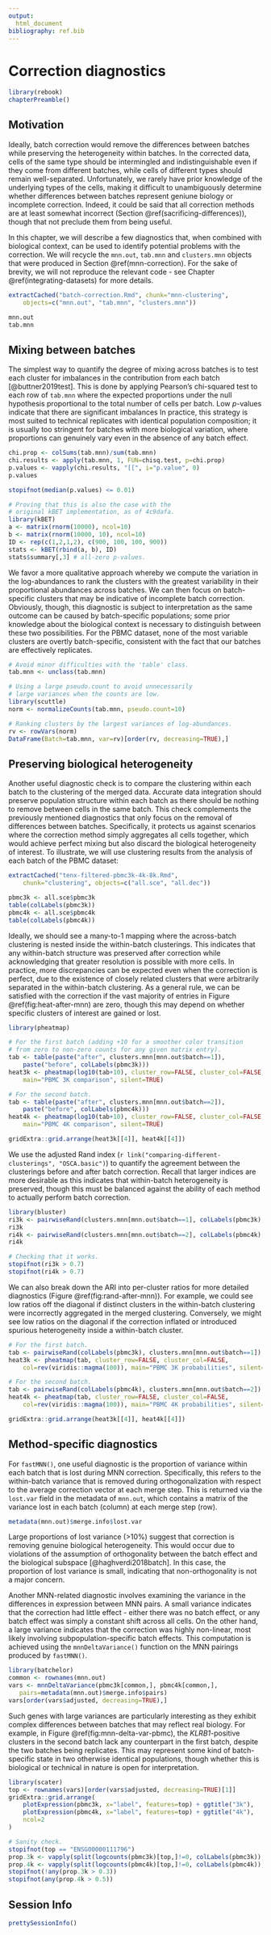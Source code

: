 ```yaml
---
output:
  html_document
bibliography: ref.bib
---
```


# Correction diagnostics 

```r
library(rebook)
chapterPreamble()
```

## Motivation

Ideally, batch correction would remove the differences between batches while preserving the heterogeneity within batches.
In the corrected data, cells of the same type should be intermingled and indistinguishable even if they come from different batches, while cells of different types should remain well-separated.
Unfortunately, we rarely have prior knowledge of the underlying types of the cells, 
making it difficult to unambiguously determine whether differences between batches represent geniune biology or incomplete correction.
Indeed, it could be said that all correction methods are at least somewhat incorrect (Section \@ref(sacrificing-differences)), though that not preclude them from being useful.

In this chapter, we will describe a few diagnostics that, when combined with biological context, can be used to identify potential problems with the correction.
We will recycle the `mnn.out`, `tab.mnn` and `clusters.mnn` objects that were produced in Section \@ref(mnn-correction).
For the sake of brevity, we will not reproduce the relevant code - see Chapter \@ref(integrating-datasets) for more details.

```r
extractCached("batch-correction.Rmd", chunk="mnn-clustering", 
    objects=c("mnn.out", "tab.mnn", "clusters.mnn"))
```

```r
mnn.out
tab.mnn
```

## Mixing between batches

The simplest way to quantify the degree of mixing across batches is to test each cluster for imbalances in the contribution from each batch [@buttner2019test].
This is done by applying Pearson's chi-squared test to each row of `tab.mnn` where the expected proportions under the null hypothesis proportional to the total number of cells per batch.
Low $p$-values indicate that there are significant imbalances
In practice, this strategy is most suited to technical replicates with identical population composition; it is usually too stringent for batches with more biological variation, where proportions can genuinely vary even in the absence of any batch effect. 

```r
chi.prop <- colSums(tab.mnn)/sum(tab.mnn)
chi.results <- apply(tab.mnn, 1, FUN=chisq.test, p=chi.prop)
p.values <- vapply(chi.results, "[[", i="p.value", 0)
p.values
```

```r
stopifnot(median(p.values) <= 0.01)
```

```r
# Proving that this is also the case with the 
# original kBET implementation, as of 4c9dafa.
library(kBET)
a <- matrix(rnorm(10000), ncol=10)
b <- matrix(rnorm(10000, 10), ncol=10)
ID <- rep(c(1,2,1,2), c(900, 100, 100, 900))
stats <- kBET(rbind(a, b), ID)
stats$summary[,3] # all-zero p-values.
```

We favor a more qualitative approach whereby we compute the variation in the log-abundances to rank the clusters with the greatest variability in their proportional abundances across batches.
We can then focus on batch-specific clusters that may be indicative of incomplete batch correction.
Obviously, though, this diagnostic is subject to interpretation as the same outcome can be caused by batch-specific populations;
some prior knowledge about the biological context is necessary to distinguish between these two possibilities.
For the PBMC dataset, none of the most variable clusters are overtly batch-specific, consistent with the fact that our batches are effectively replicates.

```r
# Avoid minor difficulties with the 'table' class.
tab.mnn <- unclass(tab.mnn)

# Using a large pseudo.count to avoid unnecessarily
# large variances when the counts are low.
library(scuttle)
norm <- normalizeCounts(tab.mnn, pseudo.count=10)

# Ranking clusters by the largest variances of log-abundances.
rv <- rowVars(norm)
DataFrame(Batch=tab.mnn, var=rv)[order(rv, decreasing=TRUE),]
```

## Preserving biological heterogeneity

Another useful diagnostic check is to compare the clustering within each batch to the clustering of the merged data.
Accurate data integration should preserve population structure within each batch as there should be nothing to remove between cells in the same batch.
This check complements the previously mentioned diagnostics that only focus on the removal of differences between batches.
Specifically, it protects us against scenarios where the correction method simply aggregates all cells together, which would achieve perfect mixing but also discard the biological heterogeneity of interest.
To illustrate, we will use clustering results from the analysis of each batch of the PBMC dataset:

```r
extractCached("tenx-filtered-pbmc3k-4k-8k.Rmd", 
    chunk="clustering", objects=c("all.sce", "all.dec"))
```

```r
pbmc3k <- all.sce$pbmc3k
table(colLabels(pbmc3k))
pbmc4k <- all.sce$pbmc4k
table(colLabels(pbmc4k))
```

Ideally, we should see a many-to-1 mapping where the across-batch clustering is nested inside the within-batch clusterings.
This indicates that any within-batch structure was preserved after correction while acknowledging that greater resolution is possible with more cells.
In practice, more discrepancies can be expected even when the correction is perfect, due to the existence of closely related clusters that were arbitrarily separated in the within-batch clustering.
As a general rule, we can be satisfied with the correction if the vast majority of entries in Figure \@ref(fig:heat-after-mnn) are zero, though this may depend on whether specific clusters of interest are gained or lost.

```r
library(pheatmap)

# For the first batch (adding +10 for a smoother color transition
# from zero to non-zero counts for any given matrix entry).
tab <- table(paste("after", clusters.mnn[mnn.out$batch==1]),
    paste("before", colLabels(pbmc3k)))
heat3k <- pheatmap(log10(tab+10), cluster_row=FALSE, cluster_col=FALSE,
    main="PBMC 3K comparison", silent=TRUE)

# For the second batch.
tab <- table(paste("after", clusters.mnn[mnn.out$batch==2]),
    paste("before", colLabels(pbmc4k)))
heat4k <- pheatmap(log10(tab+10), cluster_row=FALSE, cluster_col=FALSE,
    main="PBMC 4K comparison", silent=TRUE)

gridExtra::grid.arrange(heat3k[[4]], heat4k[[4]])
```

We use the adjusted Rand index (`r link("comparing-different-clusterings", "OSCA.basic")`)
to quantify the agreement between the clusterings before and after batch correction. 
Recall that larger indices are more desirable as this indicates that within-batch heterogeneity is preserved,
though this must be balanced against the ability of each method to actually perform batch correction.

```r
library(bluster)
ri3k <- pairwiseRand(clusters.mnn[mnn.out$batch==1], colLabels(pbmc3k), mode="index")
ri3k
ri4k <- pairwiseRand(clusters.mnn[mnn.out$batch==2], colLabels(pbmc4k), mode="index")
ri4k
```

```r
# Checking that it works.
stopifnot(ri3k > 0.7)
stopifnot(ri4k > 0.7)
```

We can also break down the ARI into per-cluster ratios for more detailed diagnostics (Figure \@ref(fig:rand-after-mnn)).
For example, we could see low ratios off the diagonal if distinct clusters in the within-batch clustering were incorrectly aggregated in the merged clustering.
Conversely, we might see low ratios on the diagonal if the correction inflated or introduced spurious heterogeneity inside a within-batch cluster.

```r
# For the first batch.
tab <- pairwiseRand(colLabels(pbmc3k), clusters.mnn[mnn.out$batch==1])
heat3k <- pheatmap(tab, cluster_row=FALSE, cluster_col=FALSE,
    col=rev(viridis::magma(100)), main="PBMC 3K probabilities", silent=TRUE)

# For the second batch.
tab <- pairwiseRand(colLabels(pbmc4k), clusters.mnn[mnn.out$batch==2])
heat4k <- pheatmap(tab, cluster_row=FALSE, cluster_col=FALSE,
    col=rev(viridis::magma(100)), main="PBMC 4K probabilities", silent=TRUE)

gridExtra::grid.arrange(heat3k[[4]], heat4k[[4]])
```

## Method-specific diagnostics

For `fastMNN()`, one useful diagnostic is the proportion of variance within each batch that is lost during MNN correction.
Specifically, this refers to the within-batch variance that is removed during orthogonalization with respect to the average correction vector at each merge step. 
This is returned via the `lost.var` field in the metadata of `mnn.out`, which contains a matrix of the variance lost in each batch (column) at each merge step (row).

```r
metadata(mnn.out)$merge.info$lost.var
```

Large proportions of lost variance (>10%) suggest that correction is removing genuine biological heterogeneity.
This would occur due to violations of the assumption of orthogonality between the batch effect and the biological subspace [@haghverdi2018batch].
In this case, the proportion of lost variance is small, indicating that non-orthogonality is not a major concern.

Another MNN-related diagnostic involves examining the variance in the differences in expression between MNN pairs.
A small variance indicates that the correction had little effect - either there was no batch effect, or any batch effect was simply a constant shift across all cells.
On the other hand, a large variance indicates that the correction was highly non-linear, most likely involving subpopulation-specific batch effects.
This computation is achieved using the `mnnDeltaVariance()` function on the MNN pairings produced by `fastMNN()`.

```r
library(batchelor)
common <- rownames(mnn.out)
vars <- mnnDeltaVariance(pbmc3k[common,], pbmc4k[common,], 
   pairs=metadata(mnn.out)$merge.info$pairs)
vars[order(vars$adjusted, decreasing=TRUE),]
```

Such genes with large variances are particularly interesting as they exhibit complex differences between batches that may reflect real biology. 
For example, in Figure \@ref(fig:mnn-delta-var-pbmc), the _KLRB1_-positive clusters in the second batch lack any counterpart in the first batch, despite the two batches being replicates.
This may represent some kind of batch-specific state in two otherwise identical populations, though whether this is biological or technical in nature is open for interpretation.

```r
library(scater)
top <- rownames(vars)[order(vars$adjusted, decreasing=TRUE)[1]]
gridExtra::grid.arrange(
    plotExpression(pbmc3k, x="label", features=top) + ggtitle("3k"),
    plotExpression(pbmc4k, x="label", features=top) + ggtitle("4k"),
    ncol=2
)
```

```r
# Sanity check.
stopifnot(top == "ENSG00000111796")
prop.3k <- vapply(split(logcounts(pbmc3k)[top,]!=0, colLabels(pbmc3k)), mean, 0)
prop.4k <- vapply(split(logcounts(pbmc4k)[top,]!=0, colLabels(pbmc4k)), mean, 0)
stopifnot(!any(prop.3k > 0.3))
stopifnot(any(prop.4k > 0.5))
```

## Session Info {-}

```r
prettySessionInfo()
```
